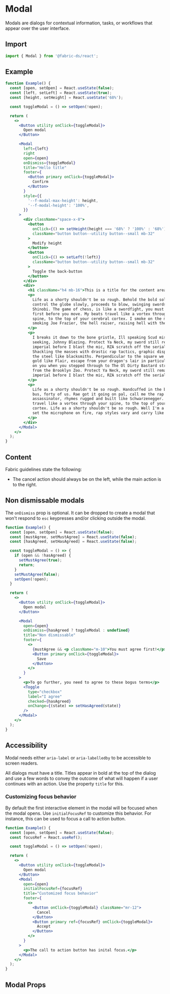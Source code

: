 
# Modal

Modals are dialogs for contextual information, tasks, or workflows that appear
over the user interface.

## Import

```js
import { Modal } from '@fabric-ds/react';
```

## Example

```jsx example
function Example() {
  const [open, setOpen] = React.useState(false);
  const [left, setLeft] = React.useState(true);
  const [height, setHeight] = React.useState('68%');

  const toggleModal = () => setOpen(!open);

  return (
    <>
      <Button utility onClick={toggleModal}>
        Open modal
      </Button>

      <Modal
        left={left}
        right
        open={open}
        onDismiss={toggleModal}
        title="Hello title"
        footer={
          <Button primary onClick={toggleModal}>
            Confirm
          </Button>
        }
        style={{
          '--f-modal-max-height': height,
          '--f-modal-height': '100%',
        }}
      >
        <div className="space-x-8">
          <button
            onClick={() => setHeight(height === '68%' ? '100%' : '68%')}
            className="button button--utility button--small mb-32"
          >
            Modify height
          </button>
          <button
            onClick={() => setLeft(!left)}
            className="button button--utility button--small mb-32"
          >
            Toggle the back-button
          </button>
        </div>
        <div>
          <h1 className="h4 mb-16">This is a title for the content area</h1>
          <p>
            Life as a shorty shouldn't be so rough. Behold the bold soldier
            control the globe slowly, proceeds to blow, swinging swords like
            Shinobi. The game of chess, is like a swordfight, you must think
            first before you move. My beats travel like a vortex through your
            spine, to the top of your cerebral cortex. I smoke on the mic like
            smoking Joe Frazier, the hell raiser, raising hell with the flavor.
          </p>
          <p>
            I breaks it down to the bone gristle, Ill speaking Scud missile heat
            seeking, Johnny Blazing. Protect Ya Neck, my sword still remain
            imperial before I blast the mic, RZA scratch off the serial.
            Shackling the masses with drastic rap tactics, graphic displays melt
            the steel like blacksmiths. Perpendicular to the square we stay in
            gold like Flair, escape from your dragon's lair in particular. Shame
            on you when you stepped through to The Ol Dirty Bastard straight
            from the Brooklyn Zoo. Protect Ya Neck, my sword still remain
            imperial before I blast the mic, RZA scratch off the serial.
          </p>
          <p>
            Life as a shorty shouldn't be so rough. Handcuffed in the back of a
            bus, forty of us. Rae got it going on pal, call me the rap
            assassinator, rhymes rugged and built like Schwarzenegger. My beats
            travel like a vortex through your spine, to the top of your cerebral
            cortex. Life as a shorty shouldn't be so rough. Well I'm a sire, I
            set the microphone on fire, rap styles vary and carry like Mariah.
          </p>
        </div>
      </Modal>
    </>
  );
}
```

## Content

Fabric guidelines state the following:

- The cancel action should always be on the left, while the main action is to
  the right.

## Non dismissable modals

The `onDismiss` prop is optional. It can be dropped to create a modal that won't
respond to `esc` keypresses and/or clicking outside the modal.

```jsx example
function Example() {
  const [open, setOpen] = React.useState(false);
  const [mustAgree, setMustAgree] = React.useState(false);
  const [hasAgreed, setHasAgreed] = React.useState(false);

  const toggleModal = () => {
    if (open && !hasAgreed) {
      setMustAgree(true);
      return;
    }
    setMustAgree(false);
    setOpen(!open);
  }

  return (
    <>
      <Button utility onClick={toggleModal}>
        Open modal
      </Button>

      <Modal
        open={open}
        onDismiss={hasAgreed ? toggleModal : undefined}
        title="Non dismissable"
        footer={
          <>
            {mustAgree && <p className="m-10">You must agree first!</p>}
            <Button primary onClick={toggleModal}>
              Save
            </Button>
          </>
        }
      >
        <p>To go further, you need to agree to these bogus terms</p>
        <Toggle
          type="checkbox"
          label="I agree"
          checked={hasAgreed}
          onChange={(state) => setHasAgreed(state)}
        />
      </Modal>
    </>
  );
}
```

## Accessibility

Modal needs either `aria-label` or `aria-labelledby` to be accessible to screen
readers.

All dialogs must have a title. Titles appear in bold at the top of the dialog
and use a few words to convey the outcome of what will happen if a user
continues with an action. Use the property `title` for this.

### Customizing focus behavior

By default the first interactive element in the modal will be focused when the
modal opens. Use `initialFocusRef` to customize this behavior. For instance,
this can be used to focus a call to action button.

```jsx example
function Example() {
  const [open, setOpen] = React.useState(false);
  const focusRef = React.useRef();

  const toggleModal = () => setOpen(!open);

  return (
    <>
      <Button utility onClick={toggleModal}>
        Open modal
      </Button>
      <Modal
        open={open}
        initialFocusRef={focusRef}
        title="Customized focus behavior"
        footer={
          <>
            <Button onClick={toggleModal} className="mr-12">
              Cancel
            </Button>
            <Button primary ref={focusRef} onClick={toggleModal}>
              Accept
            </Button>
          </>
        }
      >
        <p>The call to action button has inital focus.</p>
      </Modal>
    </>
  );
}
```

## Modal Props

```props packages/modal/src/component.tsx

```
